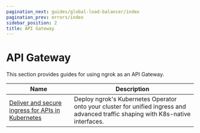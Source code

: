 ```yaml
---
pagination_next: guides/global-load-balancer/index
pagination_prev: errors/index
sidebar_position: 2
title: API Gateway
---
```


# API Gateway

This section provides guides for using ngrok as an API Gateway.

| Name                                                                | Description                                                                                                                       |
| ------------------------------------------------------------------- | --------------------------------------------------------------------------------------------------------------------------------- |
| [Deliver and secure ingress for APIs in Kubernetes](kubernetes.mdx) | Deploy ngrok's Kubernetes Operator onto your cluster for unified ingress and advanced traffic shaping with K8s-native interfaces. |
